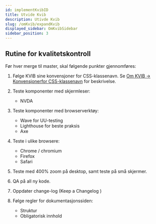 ```yaml
---
id: implementKvibID
title: Utvide Kvib
description: Utivde Kvib
slug: /omKvib/expandKvib
displayed_sidebar: OmKvibSidebar
sidebar_position: 3
---
```



## Rutine for kvalitetskontroll
<span class='underline'>Før hver merge til master, skal følgende punkter gjennomføres: </span> 

1. Følge KVIB sine konvensjoner for CSS-klassenavn. Se [Om KVIB -> Konvensjonerfor CSS-klassenavn](./infoKvib.mdx) for beskrivelse.


2. Teste komponenter med skjermleser:
    - NVDA


3. Teste komponenter med browserverktøy:
    - Wave for UU-testing
    - Lighthouse for beste praksis
    - Axe


4. Teste i ulike browsere:
    - Chrome / chromium
    - Firefox
    - Safari


5. Teste med 400% zoom på desktop, samt teste på små skjermer.


6. QA på all ny kode.


7. Oppdater change-log (Keep a Changelog )


8. Følge regler for dokumentasjonssiden:
    - Struktur
    - Obligatorisk innhold



